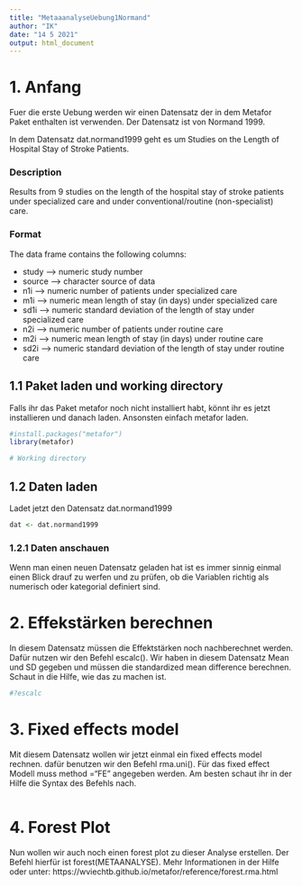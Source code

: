 ```yaml
---
title: "MetaaanalyseUebung1Normand"
author: "IK"
date: "14 5 2021"
output: html_document
---
```


# 1. Anfang 
Fuer die erste Uebung werden wir einen Datensatz der in dem Metafor Paket enthalten ist verwenden. 
Der Datensatz ist von Normand 1999. 

In dem Datensatz dat.normand1999 geht es um Studies on the Length of Hospital Stay of Stroke Patients.

### __Description__
Results from 9 studies on the length of the hospital stay of stroke patients under specialized care
and under conventional/routine (non-specialist) care.

### __Format__
The data frame contains the following columns:

* study --> numeric study number
* source --> character source of data
* n1i --> numeric number of patients under specialized care
* m1i --> numeric mean length of stay (in days) under specialized care
* sd1i --> numeric standard deviation of the length of stay under specialized care
* n2i --> numeric number of patients under routine care
* m2i --> numeric mean length of stay (in days) under routine care
* sd2i --> numeric standard deviation of the length of stay under routine care

## 1.1 Paket laden und working directory
Falls ihr das Paket metafor noch nicht installiert habt, könnt ihr es jetzt installieren und danach laden.
Ansonsten einfach metafor laden.
```r
#install.packages("metafor")
library(metafor)

# Working directory

```

## 1.2 Daten laden
Ladet jetzt den Datensatz dat.normand1999
```r
dat <- dat.normand1999
```

### 1.2.1 Daten anschauen
Wenn man einen neuen Datensatz geladen hat ist es immer sinnig einmal einen Blick drauf zu werfen und zu prüfen, ob die Variablen richtig als numerisch oder kategorial definiert sind.


# 2. Effekstärken berechnen
In diesem Datensatz müssen die Effektstärken noch nachberechnet werden. Dafür nutzen wir den Befehl escalc(). 
Wir haben in diesem Datensatz Mean und SD gegeben und müssen die standardized mean difference berechnen. Schaut in die Hilfe, wie das zu machen ist.
```r
#?escalc


```


# 3. Fixed effects model
Mit diesem Datensatz wollen wir jetzt einmal ein fixed effects model rechnen. dafür benutzen wir den Befehl rma.uni(). Für das fixed effect Modell muss method ="FE" angegeben werden. Am besten schaut ihr in der Hilfe die Syntax des Befehls nach.
```r

```

# 4. Forest Plot 
Nun wollen wir auch noch einen forest plot zu dieser Analyse erstellen. 
Der Befehl hierfür ist forest(METAANALYSE). Mehr Informationen in der Hilfe oder unter:
https://wviechtb.github.io/metafor/reference/forest.rma.html

```r

```

